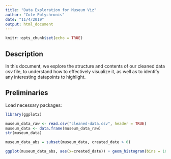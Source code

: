 ```yaml
---
title: "Data Exploration for Museum Viz"
author: "Cole Polychronis"
date: "11/4/2019"
output: html_document
---
```


```r
knitr::opts_chunk$set(echo = TRUE)
```



## Description

In this document, we explore the structure and contents of our cleaned data csv file, to understand how to effectively visualize it, as well as to identify any interesting datapoints to highlight.

## Preliminaries

Load necessary packages:

```r
library(ggplot2)
```

```r
museum_data_raw <- read.csv("cleaned-data.csv", header = TRUE)
museum_data <- data.frame(museum_data_raw)
str(museum_data)
```

```r
museum_data_abs = subset(museum_data, created_date > 0)
```

```r
ggplot(museum_data_abs, aes(x=created_date)) + geom_histogram(bins = 100) + labs(title = "Histogram of Creation Date")
```


